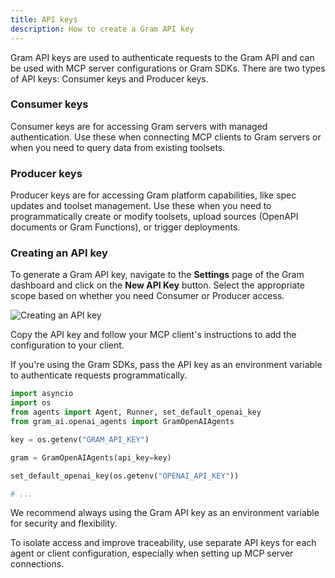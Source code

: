```yaml
---
title: API keys
description: How to create a Gram API key
---
```



Gram API keys are used to authenticate requests to the Gram API and can be used with MCP server configurations or Gram SDKs. There are two types of API keys: Consumer keys and Producer keys.

### Consumer keys

Consumer keys are for accessing Gram servers with managed authentication. Use these when connecting MCP clients to Gram servers or when you need to query data from existing toolsets.

### Producer keys

Producer keys are for accessing Gram platform capabilities, like spec updates and toolset management. Use these when you need to programmatically create or modify toolsets, upload sources (OpenAPI documents or Gram Functions), or trigger deployments.

### Creating an API key

To generate a Gram API key, navigate to the **Settings** page of the Gram dashboard and click on the **New API Key** button. Select the appropriate scope based on whether you need Consumer or Producer access.

![Creating an API key](/assets/docs/gram/img/concepts/api-keys/adding-api-key.png)

Copy the API key and follow your MCP client's instructions to add the configuration to your client.  

If you're using the Gram SDKs, pass the API key as an environment variable to authenticate requests programmatically.

```python openai-agents-example.py
import asyncio
import os
from agents import Agent, Runner, set_default_openai_key
from gram_ai.openai_agents import GramOpenAIAgents

key = os.getenv("GRAM_API_KEY")

gram = GramOpenAIAgents(api_key=key)

set_default_openai_key(os.getenv("OPENAI_API_KEY"))

# ...
```

<Callout title="Best practice" type="info">
We recommend always using the Gram API key as an environment variable for security and flexibility.

To isolate access and improve traceability, use separate API keys for each agent or client configuration, especially when setting up MCP server connections.
</Callout>
